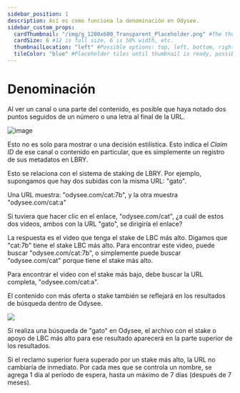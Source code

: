 ---
sidebar_position: 1
description: Así es como funciona la denominación en Odysee.
sidebar_custom_props:
  cardThumbnail: "/img/g_1200x600_Transparent_Placeholder.png" #The thumbnail on the category card.
  cardSize: 6 #12 is full size, 6 is 50% width, etc.
  thumbnailLocation: "left" #Possible options: top, left, bottom, right, none
  tileColor: "blue" #Placeholder tiles until thumbnail is ready, possible options: blue, cream, darkpurple, lightpurple, mauve, orange, pink, none
---

# Denominación

Al ver un canal o una parte del contenido, es posible que haya notado dos puntos seguidos de un número o una letra al final de la URL.

![image](https://user-images.githubusercontent.com/80921344/193660297-c4dd734e-5275-4095-aeb9-266aac07979e.png)

Esto no es solo para mostrar o una decisión estilística. Esto indica el *Claim ID* de ese canal o contenido en particular, que es simplemente un registro de sus metadatos en LBRY.

Esto se relaciona con el sistema de staking de LBRY. Por ejemplo, supongamos que hay dos subidas con la misma URL: "gato".

Una URL muestra: "odysee.com/cat:7b", y la otra muestra "odysee.com/cat:a"

Si tuviera que hacer clic en el enlace, "odysee.com/cat", ¿a cuál de estos dos videos, ambos con la URL "gato", se dirigiría el enlace?

La respuesta es el video que tenga el stake de LBC más alto. Digamos que "cat:7b" tiene el stake LBC más alto. Para encontrar este video, puede buscar "odysee.com/cat:7b", o simplemente puede buscar "odysee.com/cat" porque tiene el stake más alto.

Para encontrar el video con el stake más bajo, debe buscar la URL completa, "odysee.com/cat:a".

El contenido con más oferta o stake también se reflejará en los resultados de búsqueda dentro de Odysee.

![](https://i.imgur.com/cvN25DQ.png)

Si realiza una búsqueda de "gato" en Odysee, el archivo con el stake o apoyo de LBC más alto para ese resultado aparecerá en la parte superior de los resultados.

Si el reclamo superior fuera superado por un stake más alto, la URL no cambiaría de inmediato. Por cada mes que se controla un nombre, se agrega 1 día al período de espera, hasta un máximo de 7 días (después de 7 meses).